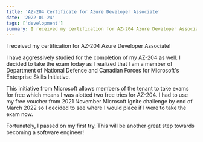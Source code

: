 ```yaml
---
title: 'AZ-204 Certificate for Azure Developer Associate'
date: '2022-01-24'
tags: ['development']
summary: I received my certification for AZ-204 Azure Developer Associate
---
```


I received my certification for AZ-204 Azure Developer Associate!

I have aggressively studied for the completion of my AZ-204 as well. I decided to take the exam today as I realized that I am a member of Department of National Defence and Canadian Forces for Microsoft's Enterprise Skills Initiative. 

This initiative from Microsoft allows members of the tenant to take exams for free which means I was alotted two free tries for AZ-204. I had to use my free voucher from 2021 November Microsoft Ignite challenge by end of March 2022 so I decided to see where I would place if I were to take the exam now.

Fortunately, I passed on my first try. This will be another great step towards becoming a software engineer!
